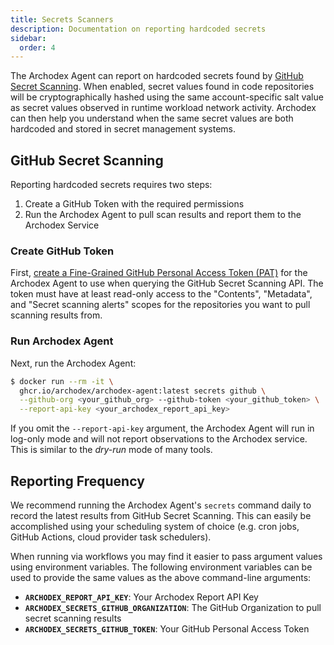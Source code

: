 ```yaml
---
title: Secrets Scanners
description: Documentation on reporting hardcoded secrets
sidebar:
  order: 4
---
```




The Archodex Agent can report on hardcoded secrets found by
[GitHub Secret Scanning](https://docs.github.com/en/code-security/secret-scanning/introduction/about-secret-scanning).
When enabled, secret values found in code repositories will be cryptographically hashed using the same account-specific
salt value as secret values observed in runtime workload network activity. Archodex can then help you understand when
the same secret values are both hardcoded and stored in secret management systems.

<Screenshot
  src={SecretsHardcodedLight}
  srcDark={SecretsHardcodedDark}
  alt="Screenshot of hardcoded secrets in the Archodex Dashboard"
  caption="Example of a Stripe API key both hardcoded in a GitHub repository and stored in HashiCorp Vault"
/>

## GitHub Secret Scanning

Reporting hardcoded secrets requires two steps:

1. Create a GitHub Token with the required permissions
2. Run the Archodex Agent to pull scan results and report them to the Archodex Service

### Create GitHub Token

First,
[create a Fine-Grained GitHub Personal Access Token (PAT)](https://docs.github.com/en/authentication/keeping-your-account-and-data-secure/managing-your-personal-access-tokens#creating-a-fine-grained-personal-access-token)
for the Archodex Agent to use when querying the GitHub Secret Scanning API. The token must have at least read-only
access to the "Contents", "Metadata", and "Secret scanning alerts" scopes for the repositories you want to pull scanning
results from.

<Screenshot
  src={GHSecretScanningPermissionsLight}
  srcDark={GHSecretScanningPermissionsDark}
  alt="Screenshot of GitHub Secret Scanning API permissions"
  caption="GitHub Secret Scanning API permissions required for the Archodex Agent"
/>

### Run Archodex Agent

Next, run the Archodex Agent:

```sh
$ docker run --rm -it \
  ghcr.io/archodex/archodex-agent:latest secrets github \
  --github-org <your_github_org> --github-token <your_github_token> \
  --report-api-key <your_archodex_report_api_key>
```

If you omit the `--report-api-key` argument, the Archodex Agent will run in log-only mode and will not report
observations to the Archodex service. This is similar to the _dry-run_ mode of many tools.

## Reporting Frequency

We recommend running the Archodex Agent's `secrets` command daily to record the latest results from GitHub Secret
Scanning. This can easily be accomplished using your scheduling system of choice (e.g. cron jobs, GitHub Actions, cloud
provider task schedulers).

When running via workflows you may find it easier to pass argument values using environment variables. The following
environment variables can be used to provide the same values as the above command-line arguments:

- **`ARCHODEX_REPORT_API_KEY`**: Your Archodex Report API Key
- **`ARCHODEX_SECRETS_GITHUB_ORGANIZATION`**: The GitHub Organization to pull secret scanning results
- **`ARCHODEX_SECRETS_GITHUB_TOKEN`**: Your GitHub Personal Access Token
